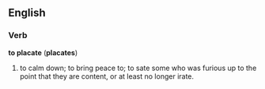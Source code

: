 ==English==

===Verb===
'''to placate''' ('''placates''')
#to calm down; to bring peace to; to sate some who was furious up to the point that they are content, or at least no longer irate.